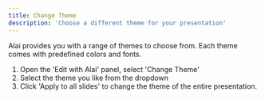 ```yaml
---
title: Change Theme
description: 'Choose a different theme for your presentation'
---
```


Alai provides you with a range of themes to choose from. Each theme comes with predefined colors and fonts.

1. Open the 'Edit with Alai' panel, select 'Change Theme'
2. Select the theme you like from the dropdown
4. Click 'Apply to all slides' to change the theme of the entire presentation.
